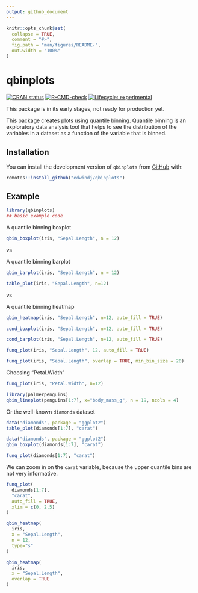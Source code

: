 ```yaml
---
output: github_document
---
```


<!-- README.md is generated from README.Rmd. Please edit that file -->

```r
knitr::opts_chunk$set(
  collapse = TRUE,
  comment = "#>",
  fig.path = "man/figures/README-",
  out.width = "100%"
)
```

# qbinplots

<!-- badges: start -->

[![CRAN status](https://www.r-pkg.org/badges/version/qbinplots)](https://CRAN.R-project.org/package=qbinplots) [![R-CMD-check](https://github.com/edwindj/qbinplots/actions/workflows/R-CMD-check.yaml/badge.svg)](https://github.com/edwindj/qbinplots/actions/workflows/R-CMD-check.yaml)
[![Lifecycle: experimental](https://img.shields.io/badge/lifecycle-experimental-orange.svg)](https://lifecycle.r-lib.org/articles/stages.html#experimental)
<!-- badges: end -->

This package is in its early stages, not ready for production yet.

This package creates plots using quantile binning.
Quantile binning is an exploratory data analysis tool that helps to see
the distribution of the variables in a dataset as a function of the variable
that is binned.


## Installation

You can install the development version of `qbinplots` from [GitHub](https://github.com/) with:

``` r
remotes::install_github("edwindj/qbinplots")
```

## Example

```r
library(qbinplots)
## basic example code
```

A quantile binning boxplot

```r
qbin_boxplot(iris, "Sepal.Length", n = 12)
```

vs

A quantile binning barplot

```r
qbin_barplot(iris, "Sepal.Length", n = 12)
```

```r
table_plot(iris, "Sepal.Length", n=12)
```

vs 

A quantile binning heatmap

```r
qbin_heatmap(iris, "Sepal.Length", n=12, auto_fill = TRUE)
```

```r
cond_boxplot(iris, "Sepal.Length", n=12, auto_fill = TRUE)
```
```r
cond_barplot(iris, "Sepal.Length", n=12, auto_fill = TRUE)
```


```r
funq_plot(iris, "Sepal.Length", 12, auto_fill = TRUE)
```

```r
funq_plot(iris, "Sepal.Length", overlap = TRUE, min_bin_size = 20)
```


Choosing "Petal.Width"

```r
funq_plot(iris, "Petal.Width", n=12)
```

```r
library(palmerpenguins)
qbin_lineplot(penguins[1:7], x="body_mass_g", n = 19, ncols = 4)
```


Or the well-known `diamonds` dataset

```r
data("diamonds", package = "ggplot2")
table_plot(diamonds[1:7], "carat")
```

```r
data("diamonds", package = "ggplot2")
qbin_boxplot(diamonds[1:7], "carat")
```

```r
funq_plot(diamonds[1:7], "carat")
```

We can zoom in on the `carat` variable, because the upper quantile bins are not very informative.
```r
funq_plot(
  diamonds[1:7], 
  "carat", 
  auto_fill = TRUE,
  xlim = c(0, 2.5)
)
```

```r
qbin_heatmap(
  iris,
  x = "Sepal.Length",
  n = 12,
  type="s"
)
```

```r
qbin_heatmap(
  iris,
  x = "Sepal.Length",
  overlap = TRUE
)
```
